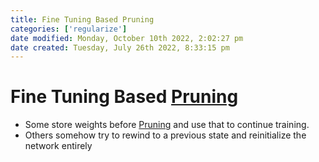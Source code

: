 ```yaml
---
title: Fine Tuning Based Pruning
categories: ['regularize']
date modified: Monday, October 10th 2022, 2:02:27 pm
date created: Tuesday, July 26th 2022, 8:33:15 pm
---
```


# Fine Tuning Based [Pruning](Pruning.qmd)
- Some store weights before [Pruning](Pruning.qmd) and use that to continue training.
- Others somehow try to rewind to a previous state and reinitialize the network entirely



